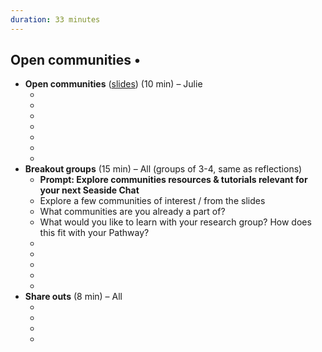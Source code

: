 ```yaml
---
duration: 33 minutes
---
```


## Open communities • 

- **Open communities** ([slides](https://docs.google.com/presentation/d/17HSNmBYvPw-7Prioys7WIhL9QGVb3s3bJCLaAJVaChc/edit?usp=sharing)) (10 min) – Julie
  -  ‎
  -  
  -  
  -    
  -  
  -  
  - 
- **Breakout groups** (15 min) – All (groups of 3-4, same as reflections)
  - **Prompt: Explore communities resources & tutorials relevant for your next Seaside Chat**
  - Explore a few communities of interest / from the slides
  - What communities are you already a part of?
  - What would you like to learn with your research group? How does this fit with your Pathway?
  - ‎
  - 
  -  
  -   
  - 
- **Share outs** (8 min) – All
  - ‎
  - 
  -  
  -  